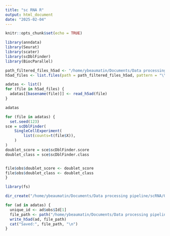 ```yaml
---
title: "sc RNA R"
output: html_document
date: "2025-02-04"
---
```


```r
knitr::opts_chunk$set(echo = TRUE)
```



```r
library(anndata)
library(Seurat)
library(scater)
library(scDblFinder)
library(BiocParallel)
```
```r
path_filtered_files_h5ad <- "/home/ybeaumatin/Documents/Data processing pipeline/scRNA/Output/qc_data"
h5ad_files <- list.files(path = path_filtered_files_h5ad, pattern = "\\.h5ad$", full.names = TRUE)

adatas <- list()
for (file in h5ad_files) {
  adatas[[basename(file)]] <- read_h5ad(file)
}

```


```r
adatas

```




```r
for (file in adatas) {
  set.seed(123)
sce = scDblFinder(
    SingleCellExperiment(
        list(counts=t(file$X)),
    ) 
)
doublet_score = sce$scDblFinder.score
doublet_class = sce$scDblFinder.class


file$obs$doublet_score <- doublet_score
file$obs$doublet_class <- doublet_class
}
```


```r
library(fs)
```

```r
dir_create("/home/ybeaumatin/Documents/Data processing pipeline/scRNA/Output/scDbFinder_dataR", recurse = TRUE)

for (ad in adatas) {
  unique_id <- ad$obs$Id[1]
  file_path <- path("/home/ybeaumatin/Documents/Data processing pipeline/scRNA/Output/scDbFinder_dataR", paste0("adata_", unique_id, ".h5ad"))
  write_h5ad(ad, file_path)
  cat("Saved:", file_path, "\n")
}
```







